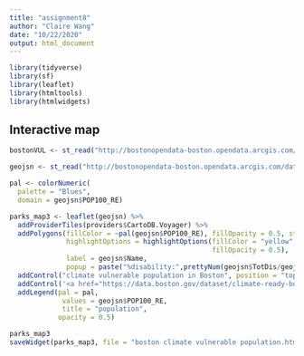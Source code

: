```yaml
---
title: "assignment8"
author: "Claire Wang"
date: "10/22/2020"
output: html_document
---
```


```r
library(tidyverse)
library(sf)
library(leaflet)
library(htmltools)
library(htmlwidgets)
```

## Interactive map 

```r
bostonVUL <- st_read("http://bostonopendata-boston.opendata.arcgis.com/datasets/34f2c48b670d4b43a617b1540f20efe3_0.kml?outSR={%22latestWkid%22:3857,%22wkid%22:102100}", quiet= TRUE)

geojsn <- st_read("http://bostonopendata-boston.opendata.arcgis.com/datasets/34f2c48b670d4b43a617b1540f20efe3_0.geojson?outSR=%7B%22latestWkid%22%3A3857%2C%22wkid%22%3A102100%7D", quiet= TRUE)
```

```r
pal <- colorNumeric(
  palette = "Blues",
  domain = geojsn$POP100_RE)

parks_map3 <- leaflet(geojsn) %>%
  addProviderTiles(providers$CartoDB.Voyager) %>%
  addPolygons(fillColor = ~pal(geojsn$POP100_RE), fillOpacity = 0.5, stroke = FALSE,
              highlightOptions = highlightOptions(fillColor = "yellow", 
                                                  fillOpacity = 0.5),
              label = geojsn$Name,
              popup = paste("%disability:",prettyNum(geojsn$TotDis/geojsn$POP100_RE*100, digits = 3), "<br>","%poc:",prettyNum(geojsn$POC2/geojsn$POP100_RE*100,digits = 3),"<br>","%child:",prettyNum(geojsn$TotChild/geojsn$POP100_RE*100,digits = 3),"<br>","%elder:",prettyNum(geojsn$OlderAdult/geojsn$POP100_RE*100,digits = 3),"<br>","%medically ill:",prettyNum(geojsn$MedIllnes/geojsn$POP100_RE*100,digits = 3))) %>%
  addControl("climate vulnerable population in Boston", position = "topright") %>%
  addControl('<a href="https://data.boston.gov/dataset/climate-ready-boston-social-vulnerability/resource/caad66ae-62e2-48e5-a6c2-7758ce913ede">Data source</a>', position = "bottomleft") %>%
  addLegend(pal = pal,
             values = geojsn$POP100_RE,
             title = "population",
            opacity = 0.5)

parks_map3
saveWidget(parks_map3, file = "boston climate vulnerable population.html")
```


